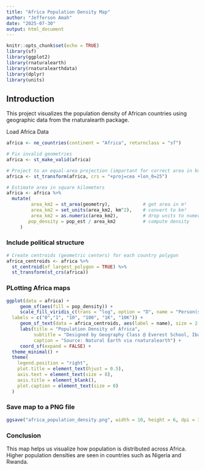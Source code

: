 ```yaml
---
title: "Africa Population Density Map"
author: "Jefferson Amah"
date: "2025-07-30"
output: html_document
---
```


```r
knitr::opts_chunk$set(echo = TRUE)
library(sf)
library(ggplot2)
library(rnaturalearth)
library(rnaturalearthdata)
library(dplyr)
library(units)
```

## Introduction

This project visualizes the population density of African countries using geographic data from the rnaturalearth package.

Load Africa Data

```r
africa <- ne_countries(continent = "Africa", returnclass = "sf")

# Fix invalid geometries
africa <- st_make_valid(africa)

# Project to an equal-area projection (important for correct area in km²)
africa <- st_transform(africa, crs = "+proj=cea +lon_0=25")

# Estimate area in square kilometers
africa <- africa %>%
  mutate(
         area_km2 = st_area(geometry),            # get area in m²
         area_km2 = set_units(area_km2, km^2),    # convert to km²
         area_km2 = as.numeric(area_km2),         # drop units to numeric
        pop_density = pop_est / area_km2          # compute density
     )
```

### Include political structure

``` r
# Create centroids (geometric centers) for each country polygon
africa_centroids <- africa %>%
  st_centroid(of_largest_polygon = TRUE) %>%
  st_transform(st_crs(africa)) 
```

### PLotting Africa maps

```r
ggplot(data = africa) +
     geom_sf(aes(fill = pop_density)) +
     scale_fill_viridis_c(trans = "log", option = "D", name = "Person(s) per km²", breaks = c(0, 1, 10, 40, 150, 500),
  labels = c("0","1", "10", "100", "1K", "10K")) +
     geom_sf_text(data = africa_centroids, aes(label = name), size = 2.5, color = "black") +
     labs(title = "Population Density of Africa",
          subtitle = "Designed by Geography Class @ Everest School, Ibadan",
          caption = "Source: Natural Earth via rnaturalearth") +
     coord_sf(expand = FALSE) + 
  theme_minimal() +           
  theme(
    legend.position = "right",
    plot.title = element_text(hjust = 0.5),
    axis.text = element_text(size = 8),     
    axis.title = element_blank(),         
    plot.caption = element_text(size = 8)
  )
```

### Save map to a PNG file

```r
ggsave("africa_population_density.png", width = 10, height = 6, dpi = 300)
```

### Conclusion

This map helps us visualize how population is distributed across Africa. Higher population densities are seen in countries such as Nigeria and Rwanda.
